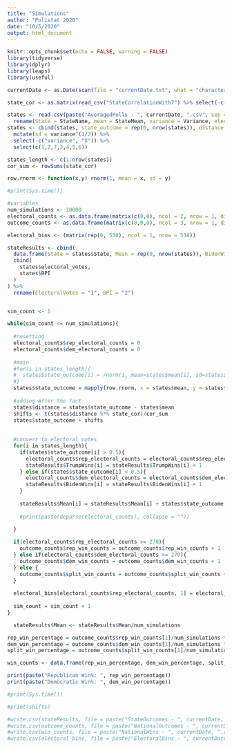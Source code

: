 ```yaml
---
title: "Simulations"
author: "Polistat 2020"
date: "10/5/2020"
output: html_document
---
```


```r
knitr::opts_chunk$set(echo = FALSE, warning = FALSE)
library(tidyverse)
library(dplyr)
library(leaps)
library(useful)
```

```r
currentDate <- as.Date(scan(file = "currentDate.txt", what = "character"))
```

```r
state_cor <- as.matrix(read_csv("StateCorrelationWith7") %>% select(-c(X1)))

states <- read.csv(paste("AveragedPolls - ", currentDate, ".csv", sep = "")) %>% 
  rename(State = StateName, mean = StateMean, variance = Variance, electoral_votes = ElectoralVotes) 
states <- cbind(states, state_outcome = rep(0, nrow(states)), distance = rep(0, nrow(states))) %>% 
  mutate(sd = variance^(1/2)) %>% 
  select(-c("variance", "X")) %>% 
  select(c(1,2,7,3,4,5,6))

states_length <- c(1:nrow(states))
cor_sum <- rowSums(state_cor)

row.rnorm <- function(x,y) rnorm(1, mean = x, sd = y)

```

```r

#print(Sys.time())

#variables
num_simulations <- 10000
electoral_counts <- as.data.frame(matrix(c(0,0), ncol = 2, nrow = 1, dimnames = list(NULL, c("rep_electoral_counts", "dem_electoral_counts"))))
outcome_counts <- as.data.frame(matrix(c(0,0,0), ncol = 3, nrow = 1, dimnames = list(NULL, c("rep_win_counts", "dem_win_counts", "split_win_counts"))))

electoral_bins <- (matrix(rep(0, 538), ncol = 1, nrow = 538))

stateResults <- cbind(
  data.frame(State = states$State, Mean = rep(0, nrow(states)), BidenWins = rep(0, nrow(states)), TrumpWins = rep(0, nrow(states))),
  cbind(
    states$electoral_votes,
    states$BPI
  )
) %>% 
  rename(ElectoralVotes = "1", BPI = "2")


sim_count <- 1

while(sim_count <= num_simulations){
  
  #resetting
  electoral_counts$rep_electoral_counts = 0
  electoral_counts$dem_electoral_counts = 0
  
  #main
  #for(i in states_length){
  #  states$state_outcome[i] = rnorm(1, mean=states$mean[i], sd=states$sd[i])
  #}
  states$state_outcome = mapply(row.rnorm, x = states$mean, y = states$sd)
  
  #adding after the fact
  states$distance = states$state_outcome - states$mean
  shifts <- t(states$distance %*% state_cor)/cor_sum
  states$state_outcome + shifts
  
  
  #convert to electoral votes
  for(i in states_length){
    if(states$state_outcome[i] > 0.5){
      electoral_counts$rep_electoral_counts = electoral_counts$rep_electoral_counts + states$electoral_votes[i]
      stateResults$TrumpWins[i] = stateResults$TrumpWins[i] + 1
    } else if(states$state_outcome[i] < 0.5){
      electoral_counts$dem_electoral_counts = electoral_counts$dem_electoral_counts + states$electoral_votes[i]
      stateResults$BidenWins[i] = stateResults$BidenWins[i] + 1
    }
    
    stateResults$Mean[i] = stateResults$Mean[i] + states$state_outcome[i]
    
    #print(paste(deparse(electoral_counts), collapse = ""))
    
  }

  if(electoral_counts$rep_electoral_counts >= 270){
    outcome_counts$rep_win_counts = outcome_counts$rep_win_counts + 1
  } else if(electoral_counts$dem_electoral_counts >= 270){
    outcome_counts$dem_win_counts = outcome_counts$dem_win_counts + 1
  } else {
    outcome_counts$split_win_counts = outcome_counts$split_win_counts + 1
  }
  
  electoral_bins[electoral_counts$rep_electoral_counts, 1] = electoral_bins[electoral_counts$rep_electoral_counts, 1] + 1
    
  sim_count = sim_count + 1
}

  stateResults$Mean <- stateResults$Mean/num_simulations

rep_win_percentage = outcome_counts$rep_win_counts[1]/num_simulations * 100
dem_win_percentage = outcome_counts$dem_win_counts[1]/num_simulations * 100
split_win_percentage = outcome_counts$split_win_counts[1]/num_simulations * 100

win_counts <- data.frame(rep_win_percentage, dem_win_percentage, split_win_percentage)

print(paste("Republican Win%: ", rep_win_percentage))
print(paste("Democratic Win%: ", dem_win_percentage))

#print(Sys.time())

#print(shifts)

#write.csv(stateResults, file = paste("StateOutcomes - ", currentDate, ".csv", sep = ""))
#write.csv(outcome_counts, file = paste("NationalOutcomes - ", currentDate, ".csv", sep = ""))
#write.csv(win_counts, file = paste("NationalWins - ", currentDate, ".csv", sep = ""))
#write.csv(electoral_bins, file = paste("ElectoralBins - ", currentDate, ".csv", sep = ""))

```




